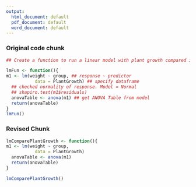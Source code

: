 ```yaml
---
output:
  html_document: default
  pdf_document: default
  word_document: default
---
```



### Original code chunk
```r
## Create a function to run a linear model with plant growth compared in different groups

lmFun <- function(){
m1 <- lm(weight ~ group, ## response ~ predictor
           data = PlantGrowth) ## specify dataframe
  ## checked normality of response. Model = Normal
  ## shapiro.test(m1$residuals) 
  anovaTable <- anova(m1) ## get ANOVA Table from model
  return(anovaTable)
}
lmFun()

```

### Revised Chunk
```r

lmComparePlantGrowth <- function(){
m1 <- lm(weight ~ group, 
           data = PlantGrowth)
  anovaTable <- anova(m1)
  return(anovaTable)
}

lmComparePlantGrowth()

```